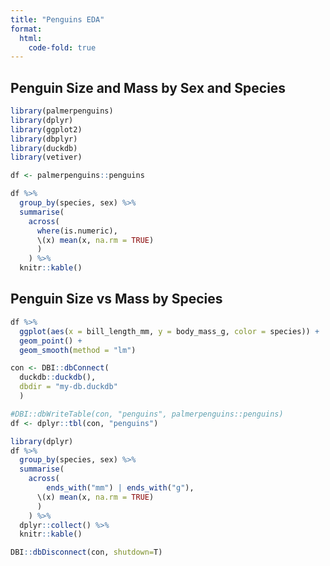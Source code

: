 ```yaml
---
title: "Penguins EDA"
format:
  html:
    code-fold: true
---
```


## Penguin Size and Mass by Sex and Species

```r
library(palmerpenguins)
library(dplyr)
library(ggplot2)
library(dbplyr)
library(duckdb)
library(vetiver)

df <- palmerpenguins::penguins
```

```r
df %>%
  group_by(species, sex) %>%
  summarise(
    across(
      where(is.numeric), 
      \(x) mean(x, na.rm = TRUE)
      )
    ) %>%
  knitr::kable()
```

## Penguin Size vs Mass by Species

```r
df %>%
  ggplot(aes(x = bill_length_mm, y = body_mass_g, color = species)) +
  geom_point() + 
  geom_smooth(method = "lm")
```

```r
con <- DBI::dbConnect(
  duckdb::duckdb(), 
  dbdir = "my-db.duckdb"
  )
```

```r
#DBI::dbWriteTable(con, "penguins", palmerpenguins::penguins)
df <- dplyr::tbl(con, "penguins") 
```

```r
library(dplyr)
df %>%
  group_by(species, sex) %>%
  summarise(
    across(
        ends_with("mm") | ends_with("g"),
      \(x) mean(x, na.rm = TRUE)
      )
    ) %>%
  dplyr::collect() %>%
  knitr::kable()
```

```r
DBI::dbDisconnect(con, shutdown=T)
```
 